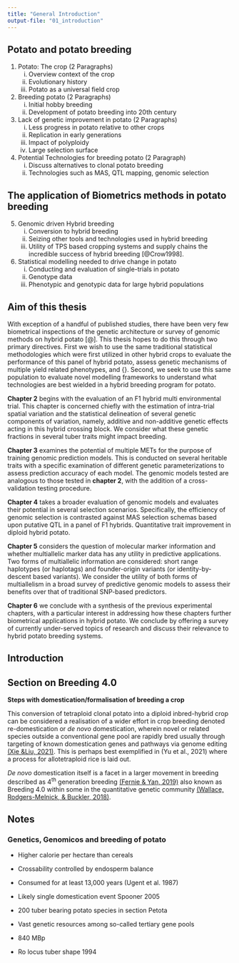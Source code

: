 ```yaml
---
title: "General Introduction"
output-file: "01_introduction"
---
```


## Potato and potato breeding

1. Potato: The crop (2 Paragraphs)
    i) Overview context of the crop
    ii) Evolutionary history
    iii) Potato as a universal field crop
    
2. Breeding potato (2 Paragraphs)
    i) Initial hobby breeding
    ii) Development of potato breeding into 20th century

3. Lack of genetic improvement in potato (2 Paragraphs)
    i) Less progress in potato relative to other crops
    ii) Replication in early generations
    iii) Impact of polyploidy
    iv) Large selection surface

4. Potential Technologies for breeding potato (2 Paragraph)
    i) Discuss alternatives to clonal potato breeding
    ii) Technologies such as MAS, QTL mapping, genomic selection


## The application of Biometrics methods in potato breeding

5. Genomic driven Hybrid breeding
    i) Conversion to hybrid breeding
    ii) Seizing other tools and technologies used in hybrid breeding
    iii) Utility of TPS based cropping systems and supply chains
the incredible success of hybrid breeding [@Crow1998].

6. Statistical modelling needed to drive change in potato
    i) Conducting and evaluation of single-trials in potato
    ii) Genotype data
    iii) Phenotypic and genotypic data for large hybrid populations

## Aim of this thesis

With exception of a handful of published studies, there have been very few biometrical inspections of the genetic architecture or survey of genomic methods on hybrid potato [@]. This thesis hopes to do this through two primary directives. First we wish to use the same traditional statistical methodologies which were first utilized in other hybrid crops to evaluate the performance of this panel of hybrid potato, assess genetic mechanisms of multiple yield related phenotypes, and {}. Second, we seek to use this same population to evaluate novel modelling frameworks to understand what technologies are best wielded in a hybrid breeding program for potato.

**Chapter 2** begins with the evaluation of an F1 hybrid multi environmental trial. This chapter is concerned chiefly with the estimation of intra-trial spatial variation and the statistical delineation of several genetic components of variation, namely, additive and non-additive genetic effects acting in this hybrid crossing block. We consider what these genetic fractions in several tuber traits might impact breeding.

**Chapter 3** examines the potential of multiple METs for the purpose of training genomic prediction models. This is conducted on several heritable traits with a specific examination of different genetic parameterizations to assess prediction accuracy of each model. The genomic models tested are analogous to those tested in **chapter 2**, with the addition of a cross-validation testing procedure.

**Chapter 4** takes a broader evaluation of genomic models and evaluates their potential in several selection scenarios. Specifically, the efficiency of genomic selection is contrasted against MAS selection schemas based upon putative QTL in a panel of F1 hybrids. Quantitative trait improvement in diploid hybrid potato.

**Chapter 5** considers the question of molecular marker information and whether multiallelic marker data has any utility in predictive applications. Two forms of multiallelic information are considered: short range haplotypes (or haplotags) and founder-origin variants (or identity-by-descent based variants). We consider the utility of both forms of multiallelism in a broad survey of predictive genomic models to assess their benefits over that of traditional SNP-based predictors.

**Chapter 6** we conclude with a synthesis of the previous experimental chapters, with a particular interest in addressing how these chapters further biometrical applications in hybrid potato. We conclude by offering a survey of currently under-served topics of research and discuss their relevance to hybrid potato breeding systems.

::: {.content-hidden}
# Introduction


## Section on Breeding 4.0

__Steps with domestication/formalisation of breeding a crop__

This conversion of tetraploid clonal potato into a diploid inbred-hybrid crop can be considered a realisation of a wider effort in crop breeding denoted re-domestication or _de novo_ domestication, wherein novel or related species outside a conventional gene pool are rapidly bred usually through targeting of known domestication genes and pathways via genome editing [(Xie &Liu, 2021)](https://academic.oup.com/nsr/article/8/4/nwab033/6152298). This is perhaps best exemplified in (Yu et al., 2021) where a process for allotetraploid rice is laid out. 

_De novo_ domestication itself is a facet in a larger movement in breeding described as 4^th^ generation breeding [(Fernie & Yan, 2019)](https://www.sciencedirect.com/science/article/pii/S1674205219301297) also known as Breeding 4.0 within some in the quantitative genetic community [(Wallace, Rodgers-Melnick, & Buckler, 2018)](https://www.researchgate.net/profile/Jason-Wallace-6/publication/328085929_On_the_Road_to_Breeding_40_Unraveling_the_Good_the_Bad_and_the_Boring_of_Crop_Quantitative_Genomics/links/602bca0392851c4ed577af51/On-the-Road-to-Breeding-40-Unraveling-the-Good-the-Bad-and-the-Boring-of-Crop-Quantitative-Genomics.pdf).

## Notes

### Genetics, Genomicos and breeding of potato

 - Higher calorie per hectare than cereals
 - Crossability controlled by endosperm balance 
 - Consumed for at least 13,000 years (Ugent et al. 1987)
 - Likely single domestication event Spooner 2005
 - 200 tuber bearing potato species in section Petota
 - Vast genetic resources among so-called tertiary gene pools
 
 
 - 840 MBp
 - Ro locus tuber shape 1994
 

:::

